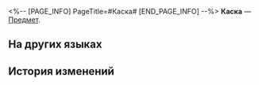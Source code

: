<%-- [PAGE_INFO]
PageTitle=#Каска#
[END_PAGE_INFO] --%>
{{Предмет Инфобокс
|id          = 262006
|Изображение = Предмет Каска.png
|Тип         = 
|Инвентарь   = 
|Редкость    = 3
|Эффект      = 
|Описание    = Украшение для головы вашего геозавра.
}}
{{Описание|Каска, созданная горцем. Милый дизайн отлично подходит вашему геозавру.}}
'''Каска''' — [[Предмет]].

==На других языках==
{{На других языках
|en   = Safety Helmet
|zhs  = 安全帽
|zht  = 安全帽
|ja   = ヘルメット
|ko   = 안전모
|es   = Casco de seguridad
|fr   = Casque de sécurité
|ru   = Каска
|th   = หมวกนิรภัย
|vi   = Mũ Bảo Hộ
|de   = Schutzhelm
|id   = Helm
|pt   = Capacete de Segurança
}}

==История изменений==
{{История изменений|3.6}}